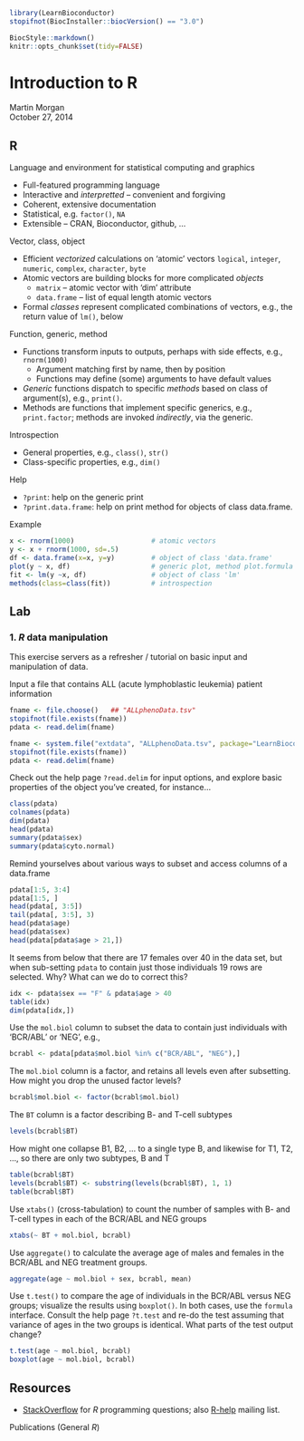 <!--
%\VignetteIndexEntry{01.1 Introduction to R}
%\VignettePackage{LearnBioconductor}
%\VignetteEngine{knitr::knitr}
-->

```r
library(LearnBioconductor)
stopifnot(BiocInstaller::biocVersion() == "3.0")
```

```r
BiocStyle::markdown()
knitr::opts_chunk$set(tidy=FALSE)
```

# Introduction to R

Martin Morgan<br/>
October 27, 2014

## R

Language and environment for statistical computing and graphics

- Full-featured programming language
- Interactive and *interpretted* -- convenient and forgiving
- Coherent, extensive documentation
- Statistical, e.g. `factor()`, `NA`
- Extensible -- CRAN, Bioconductor, github, ...

Vector, class, object

- Efficient _vectorized_ calculations on 'atomic' vectors `logical`,
  `integer`, `numeric`, `complex`, `character`, `byte`
- Atomic vectors are building blocks for more complicated _objects_
  - `matrix` -- atomic vector with 'dim' attribute
  - `data.frame` -- list of equal length atomic vectors
- Formal _classes_ represent complicated combinations of vectors,
  e.g., the return value of `lm()`, below

Function, generic, method

- Functions transform inputs to outputs, perhaps with side effects,
  e.g., `rnorm(1000)`
  - Argument matching first by name, then by position
  - Functions may define (some) arguments to have default values
- _Generic_ functions dispatch to specific _methods_ based on class of
  argument(s), e.g., `print()`. 
- Methods are functions that implement specific generics, e.g.,
  `print.factor`; methods are invoked _indirectly_, via the generic.

Introspection

- General properties, e.g., `class()`, `str()`
- Class-specific properties, e.g., `dim()`

Help

- `?print`: help on the generic print 
- `?print.data.frame`: help on print method for objects of class
    data.frame.

Example

```r
x <- rnorm(1000)                   # atomic vectors
y <- x + rnorm(1000, sd=.5)
df <- data.frame(x=x, y=y)         # object of class 'data.frame'
plot(y ~ x, df)                    # generic plot, method plot.formula
fit <- lm(y ~x, df)                # object of class 'lm'
methods(class=class(fit))          # introspection
```

## Lab

### 1. _R_ data manipulation

This exercise servers as a refresher / tutorial on basic input and
manipulation of data.

Input a file that contains ALL (acute lymphoblastic leukemia) patient
information

```r
fname <- file.choose()   ## "ALLphenoData.tsv"
stopifnot(file.exists(fname))
pdata <- read.delim(fname)
```
```r
fname <- system.file("extdata", "ALLphenoData.tsv", package="LearnBioconductor")
stopifnot(file.exists(fname))
pdata <- read.delim(fname)
```

Check out the help page `?read.delim` for input options, and explore
basic properties of the object you've created, for instance...

```r
class(pdata)
colnames(pdata)
dim(pdata)
head(pdata)
summary(pdata$sex)
summary(pdata$cyto.normal)
```

Remind yourselves about various ways to subset and access columns of a
data.frame

```r
pdata[1:5, 3:4]
pdata[1:5, ]
head(pdata[, 3:5])
tail(pdata[, 3:5], 3)
head(pdata$age)
head(pdata$sex)
head(pdata[pdata$age > 21,])
```

It seems from below that there are 17 females over 40 in the data set,
but when sub-setting `pdata` to contain just those individuals 19 rows
are selected. Why? What can we do to correct this?

```r
idx <- pdata$sex == "F" & pdata$age > 40
table(idx)
dim(pdata[idx,])
```

Use the `mol.biol` column to subset the data to contain just
individuals with 'BCR/ABL' or 'NEG', e.g.,

```r
bcrabl <- pdata[pdata$mol.biol %in% c("BCR/ABL", "NEG"),]
```

The `mol.biol` column is a factor, and retains all levels even after
subsetting. How might you drop the unused factor levels?

```r
bcrabl$mol.biol <- factor(bcrabl$mol.biol)
```

The `BT` column is a factor describing B- and T-cell subtypes

```r
levels(bcrabl$BT)
```

How might one collapse B1, B2, ... to a single type B, and likewise
for T1, T2, ..., so there are only two subtypes, B and T

```r
table(bcrabl$BT)
levels(bcrabl$BT) <- substring(levels(bcrabl$BT), 1, 1)
table(bcrabl$BT)
```

Use `xtabs()` (cross-tabulation) to count the number of samples with
B- and T-cell types in each of the BCR/ABL and NEG groups

```r
xtabs(~ BT + mol.biol, bcrabl)
```

Use `aggregate()` to calculate the average age of males and females in
the BCR/ABL and NEG treatment groups.

```r
aggregate(age ~ mol.biol + sex, bcrabl, mean)
```

Use `t.test()` to compare the age of individuals in the BCR/ABL versus
NEG groups; visualize the results using `boxplot()`. In both cases,
use the `formula` interface. Consult the help page `?t.test` and re-do
the test assuming that variance of ages in the two groups is
identical. What parts of the test output change?

```r
t.test(age ~ mol.biol, bcrabl)
boxplot(age ~ mol.biol, bcrabl)
```

## Resources

- [StackOverflow](http://stackoverflow.com/questions/tagged/r) for _R_
  programming questions; also [R-help]() mailing list.

Publications (General _R_)

<!-- Bibliography -->

[R]: http://r-project.org
